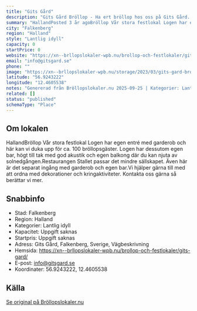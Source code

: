 ```yaml
---
title: "Gits Gård"
description: "Gits Gård Bröllop - Ha ert bröllop hos oss på Gits Gård. Se vår fina Bröllopslokal. Skicka gärna en förfrågan så hjälper vi Er!"
summary: "HallandPosted 3 år agoBröllop Vår stora festlokal Logen har egen entré med garderob och här kan vi duka upp för ca. 100 bröllopsgäster. Logen har dessutom egen bar, högt till tak med god akustik och…"
city: "Falkenberg"
region: "Halland"
style: "Lantlig idyll"
capacity: 0
startPrice: 0
website: "https://xn--brllopslokaler-wpb.nu/brollop-och-festlokaler/gits-gard/"
email: "info@gitsgard.se"
phone: ""
image: "https://xn--brllopslokaler-wpb.nu/storage/2023/03/gits-gard-brollop-brollopslokal-festlokaler-falkenberg.jpg"
latitude: "56.9243222"
longitude: "12.4605538"
notes: "Genererad från Bröllopslokaler.nu 2025-09-25 | Kategorier: Lantlig idyll"
related: []
status: "published"
schemaType: "Place"
---
```


## Om lokalen

HallandBröllop Vår stora festlokal Logen har egen entré med garderob och här kan vi duka upp för ca. 100 bröllopsgäster. Logen har dessutom egen bar, högt till tak med god akustik och egen balkong där du kan njuta av solnedgången.Restaurangen Stallet passar det mindre sällskapet. Även här är det separat ingång med garderob och egen bar.Vi hjälper gärna till med att ordna med dekorationer och kringaktiviteter. Kontakta oss gärna så berättar vi mer.

## Snabbinfo

- Stad: Falkenberg
- Region: Halland
- Kategorier: Lantlig idyll
- Kapacitet: Uppgift saknas
- Startpris: Uppgift saknas
- Adress: Gits Gård, Falkenberg, Sverige, Vägbeskrivning
- Hemsida: https://xn--brllopslokaler-wpb.nu/brollop-och-festlokaler/gits-gard/
- E-post: info@gitsgard.se
- Koordinater: 56.9243222, 12.4605538

## Källa

[Se original på Bröllopslokaler.nu](https://xn--brllopslokaler-wpb.nu/brollop-och-festlokaler/gits-gard/)
